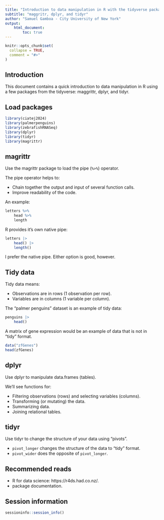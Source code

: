 ```yaml
---
title: "Introduction to data manipulation in R with the tidyverse packages"
subtitle: "maggritr, dplyr, and tidyr"
author: "Samuel Gamboa - City University of New York"
output:
    html_document:
        toc: true
---
```


```r
knitr::opts_chunk$set(
  collapse = TRUE,
  comment = "#>"
)
```

## Introduction

This document contains a quick introduction to data manipulation in R
using a few packages from the tidyverse: maggrittr, dplyr, and tidyr.

## Load packages 

```r
library(ciatej2024)
library(palmerpenguins)
library(zebrafishRNASeq)
library(dplyr)
library(tidyr)
library(magrittr)
```

## magrittr

Use the magrittr package to load the pipe (`%>%`) operator.

The pipe operator helps to:

* Chain together the output and input of several function calls.
* Improve readability of the code.

An example:

```r
letters %>%
    head %>%
    length
```

R provides it's own native pipe:

```r
letters |> 
    head() |> 
    length()
```

I prefer the native pipe. Either option is good, however.

## Tidy data

Tidy data means:

+ Observations are in rows (1 observation per row).
+ Variables are in columns (1 variable per column).

The "palmer penguins" dataset is an example of tidy data:

```r
penguins |>
    head()
```

A matrix of gene expression would be an example of data that is not in
"tidy" format.

```r
data("zfGenes")
head(zfGenes)
```

## dplyr

Use dplyr to manipulate data.frames (tables).

We'll see functions for:

+ Filtering observations (rows) and selecting variables (columns).
+ Transforming (or mutating) the data.
+ Summarizing data.
+ Joining relational tables.

## tidyr

Use tidyr to change the structure of your data using "pivots".

+ `pivot_longer` changes the structure of the data to "tidy" format.
+ `pivot_wider` does the opposite of `pivot_longer`.

## Recommended reads

+ R for data science: https://r4ds.had.co.nz/.
+ package documentation.

## Session information

```r
sessioninfo::session_info()
```
